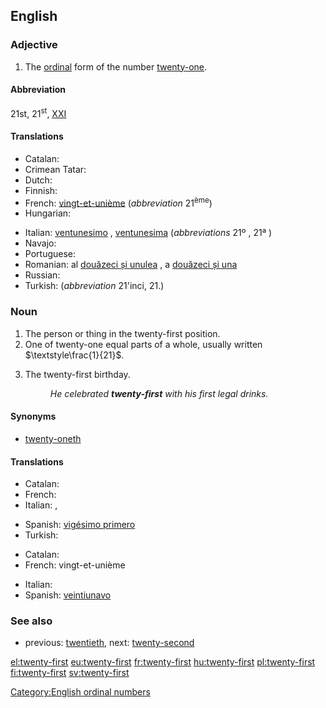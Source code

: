 ==English==

===Adjective===
{{en-adj|head=[[twenty]]-[[first]]|-}}

# The [[ordinal number|ordinal]] form of the number [[twenty-one]].

====Abbreviation====
21st, 21<sup>st</sup>, [[XXI]]

====Translations====
{{trans-top|the ordinal form of the number twenty-one}}
* Catalan: {{t+|ca|vint-i-unè|m}}
* Crimean Tatar: {{tø|crh|yigirmi birinci}}
* Dutch: {{t-|nl|eenentwintigste}}
* Finnish: {{t+|fi|kahdeskymmenesensimmäinen}}
* French: [[vingt-et-unième]] (''abbreviation'' 21<sup>ème</sup>)
* Hungarian: {{t+|hu|huszonegyedik}}
{{trans-mid}}
* Italian: [[ventunesimo]] {{m}}, [[ventunesima]] {{f}} (''abbreviations'' 21º {{m}}, 21ª {{f}})
* Navajo: {{tø|nv|naadįįłaʼ góneʼ}}
* Portuguese: {{t|pt|vigésimo primeiro|m}}
* Romanian: al [[douăzeci și unulea]] {{m}}, a [[douăzeci și una]] {{f}}
* Russian: {{t|ru|двадцать первый|tr=dvádcat' p'érvyj}}
* Turkish: {{t|tr|yirmi birinci}} (''abbreviation'' 21'inci, 21.)
{{trans-bottom}}

===Noun===
{{en-noun|sg=[[twenty]]-[[first]]}}

# The person or thing in the twenty-first position.
# One of twenty-one equal parts of a whole, usually written <math>\textstyle\frac{1}{21}</math>.
# {{informal}} The twenty-first birthday.
#: ''He celebrated '''twenty-first''' with his first legal drinks.''

====Synonyms====
* [[twenty-oneth]]

====Translations====
{{trans-top|ordinal}}
* Catalan: {{t+|ca|vint-i-unè|m}}
* French: {{t+|fr|vingt-et-unième|m|f}}
* Italian: {{t+|it|ventunesimo|m}}, {{t-|it|ventunesima|f}}
{{trans-mid}}
* Spanish: [[vigésimo primero]]
* Turkish: {{t|tr|yirmi birinci}}
{{trans-bottom}}

{{trans-top|portion of a whole}}
* Catalan: {{t+|ca|vint-i-unè|m}}
* French: vingt-et-unième {{m}}
{{trans-mid}}
* Italian: {{t+|it|ventunesimo|m}}
* Spanish: [[veintiunavo]]
{{trans-bottom}}

===See also===
* previous: [[twentieth]], next: [[twenty-second]]

[[Category:English ordinal numbers]]

[[el:twenty-first]]
[[eu:twenty-first]]
[[fr:twenty-first]]
[[hu:twenty-first]]
[[pl:twenty-first]]
[[fi:twenty-first]]
[[sv:twenty-first]]